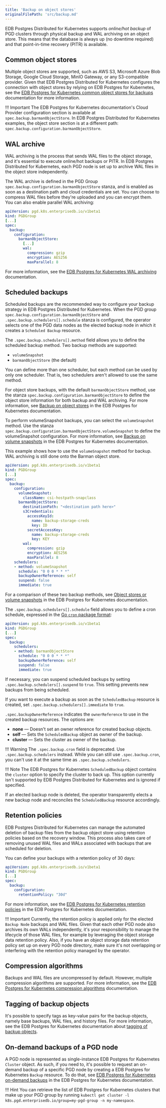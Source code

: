 ```yaml
---
title: 'Backup on object stores'
originalFilePath: 'src/backup.md'
---
```


EDB Postgres Distributed for Kubernetes supports *online/hot backup* of
PGD clusters through physical backup and WAL archiving on an object store.
This means that the database is always up (no downtime required) and that
point-in-time recovery (PITR) is available.

## Common object stores

Multiple object stores are supported, such as AWS S3, Microsoft Azure Blob Storage,
Google Cloud Storage, MinIO Gateway, or any S3-compatible provider.
Given that EDB Postgres Distributed for Kubernetes configures the connection with object stores by relying on
EDB Postgres for Kubernetes, see the [EDB Postgres for Kubernetes common object stores for backups](/postgres_for_kubernetes/latest/object_stores/)
documentation for more information.

!!! Important
    The EDB Postgres for Kubernetes documentation's Cloud Provider configuration section is
    available at `spec.backup.barmanObjectStore`. In EDB Postgres Distributed for Kubernetes examples, the object store section is at a
    different path: `spec.backup.configuration.barmanObjectStore`.

## WAL archive

WAL archiving is the process that sends WAL files to the object storage, and it's essential to
execute online/hot backups or PITR.
In EDB Postgres Distributed for Kubernetes, each PGD node is set up to archive WAL files in the object store independently.

The WAL archive is defined in the PGD Group `spec.backup.configuration.barmanObjectStore` stanza,
and is enabled as soon as a destination path and cloud credentials are set.
You can choose to compress WAL files before they're uploaded and you can encrypt them.
You can also enable parallel WAL archiving:

```yaml
apiVersion: pgd.k8s.enterprisedb.io/v1beta1
kind: PGDGroup
[...]
spec:
  backup:
    configuration:
      barmanObjectStore:
        [...]
        wal:
          compression: gzip
          encryption: AES256
          maxParallel: 8
```

For more information, see the [EDB Postgres for Kubernetes WAL archiving](/postgres_for_kubernetes/latest/backup/#wal-archive) documentation.

## Scheduled backups

Scheduled backups are the recommended way to configure your backup strategy in EDB Postgres Distributed for Kubernetes.
When the PGD group `spec.backup.configuration.barmanObjectStore` and `.spec.backup.schedulers[].schedule` stanza is configured,
the operator selects one of the PGD data nodes as the elected backup node in which it creates a `Scheduled Backup` resource.

The `.spec.backup.schedulers[].method` field allows you to define the scheduled backup method. Two backup methods are supported:

-   `volumeSnapshot`
-   `barmanObjectStore` (the default)

You can define more than one scheduler, but each method can be used by only one
scheduler. That is, two schedulers aren't allowed to use the same method.

For object store backups, with the default `barmanObjectStore` method, use the stanza
`spec.backup.configuration.barmanObjectStore` to define the object store information for both backup and WAL archiving.
For more information, see [Backup on object stores](/postgres_for_kubernetes/latest/backup_barmanobjectstore/) in the EDB Postgres for Kubernetes documentation.

To perform volumeSnapshot backups, you can select the `volumeSnapshot` method.
Use the stanza
`spec.backup.configuration.barmanObjectStore.volumeSnapshot` to define the volumeSnapshot configuration.
For more information, see [Backup on volume snapshots](/postgres_for_kubernetes/latest/backup_volumesnapshot/) in the EDB Postgres for Kubernetes documentation.

This example shows how to use the `volumeSnapshot` method for backup. WAL archiving is still done onto the Barman object store.

```yaml
apiVersion: pgd.k8s.enterprisedb.io/v1beta1
kind: PGDGroup
[...]
spec:
  backup:
    configuration:
      volumeSnapshot:
        className: csi-hostpath-snapclass
      barmanObjectStore:
        destinationPath: "<destination path here>"
        s3Credentials:
          accessKeyId:
            name: backup-storage-creds
            key: ID
          secretAccessKey:
            name: backup-storage-creds
            key: KEY
        wal:
          compression: gzip
          encryption: AES256
          maxParallel: 8
    schedulers:
    - method: volumeSnapshot
      schedule: "0 0 0 * * *"
      backupOwnerReference: self
      suspend: false
      immediate: true
```

For a comparison of these two backup methods, see [Object stores or volume snapshots](/postgres_for_kubernetes/latest/backup/#object-stores-or-volume-snapshots-which-one-to-use) in the EDB Postgres for Kubernetes documentation.

The `.spec.backup.schedulers[].schedule` field allows you to define a cron schedule, expressed
in the [Go `cron` package format](https://pkg.go.dev/github.com/robfig/cron#hdr-CRON_Expression_Format):

```yaml
apiVersion: pgd.k8s.enterprisedb.io/v1beta1
kind: PGDGroup
[...]
spec:
  backup:
    schedulers:
    - method: barmanObjectStore
      schedule: "0 0 0 * * *"
      backupOwnerReference: self
      suspend: false
      immediate: true
```

If necessary, you can suspend scheduled backups by setting `.spec.backup.schedulers[].suspend` to `true`.
This setting prevents new backups from being scheduled.

If you want to execute a backup as soon as the `ScheduledBackup` resource is created,
set `.spec.backup.schedulers[].immediate` to `true`.

`.spec.backupOwnerReference` indicates the `ownerReference` to use
in the created backup resources. The options are:

-   **none** &mdash; Doesn't set an owner reference for created backup objects.
-   **self** &mdash; Sets the `ScheduledBackup` object as owner of the backup.
-   **cluster** &mdash; Sets the cluster as owner of the backup.

!!! Warning
    The `.spec.backup.cron` field is deprecated. Use
    `.spec.backup.schedulers` instead.
    While you can still use `.spec.backup.cron`, you can't use it
    at the same time as `.spec.backup.schedulers`.

!!! Note
    The EDB Postgres for Kubernetes `ScheduledBackup` object contains the `cluster` option to specify the
    cluster to back up. This option currently isn't supported by EDB Postgres Distributed for Kubernetes and is
    ignored if specified.

If an elected backup node is deleted, the operator transparently elects a new backup node
and reconciles the `ScheduledBackup` resource accordingly.

## Retention policies

EDB Postgres Distributed for Kubernetes can manage the automated deletion of backup files from the backup
object store using retention policies based on the recovery window.
This process also takes care of removing unused WAL files and WALs associated with backups
that are scheduled for deletion.

You can define your backups with a retention policy of 30 days:

```yaml
apiVersion: pgd.k8s.enterprisedb.io/v1beta1
kind: PGDGroup
[...]
spec:
  backup:
    configuration:
      retentionPolicy: "30d"
```

For more information, see the [EDB Postgres for Kubernetes retention policies](/postgres_for_kubernetes/latest/backup_barmanobjectstore/#retention-policies) in the EDB Postgres for Kubernetes documentation.

!!! Important
    Currently, the retention policy is applied only for the elected `Backup Node`
    backups and WAL files. Given that each other PGD node also archives its own WALs
    independently, it's your responsibility to manage the lifecycle of those WAL files,
    for example by leveraging the object storage data retention policy.
    Also, if you have an object storage data retention policy set up on every PGD node
    directory, make sure it's not overlapping or interfering with the retention policy managed
    by the operator.

## Compression algorithms

Backups and WAL files are uncompressed by default. However, multiple compression algorithms are
supported. For more information, see the [EDB Postgres for Kubernetes compression algorithms](/postgres_for_kubernetes/latest/backup_barmanobjectstore/#compression-algorithms) documentation.

## Tagging of backup objects

It's possible to specify tags as key-value pairs for the backup objects, namely base backups, WAL files, and history files.
For more information, see the EDB Postgres for Kubernetes documentation about [tagging of backup objects](/postgres_for_kubernetes/latest/backup_barmanobjectstore/#tagging-of-backup-objects).

## On-demand backups of a PGD node

A PGD node is represented as single-instance EDB Postgres for Kubernetes `Cluster` object.
As such, if you need to, it's possible to request an on-demand backup
of a specific PGD node by creating a EDB Postgres for Kubernetes `Backup` resource.
To do that, see [EDB Postgres for Kubernetes on-demand backups](/postgres_for_kubernetes/latest/backup/#on-demand-backups) in the EDB Postgres for Kubernetes documentation.

!!! Hint
    You can retrieve the list of EDB Postgres for Kubernetes clusters that make up your PGD group
    by running `kubectl get cluster -l k8s.pgd.enterprisedb.io/group=my-pgd-group -n my-namespace`.
